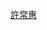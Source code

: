 {{Userbox
  |id=許<br>常惠
  |id-c=blue
  |id-fc    = #FFFFFF
  |info=<span lang="zh-tw">這個用戶喜歡聽'''[[許常惠]]'''的作品。</span>
  |info-c=white
  |info-s=9
  |border-c=black
  |usercategory=喜歡許常惠音樂的維基人
  |nocat={{{nocat|}}}}}
<noinclude>[[Category:藝人用戶框模板|許常惠]]</noinclude>